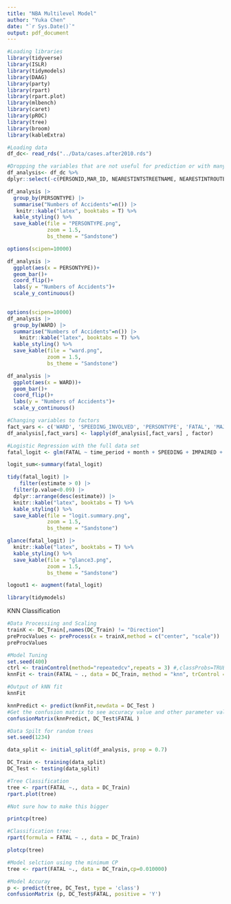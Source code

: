```yaml
---
title: "NBA Multilevel Model"
author: "Yuka Chen"
date: "`r Sys.Date()`"
output: pdf_document
---
```



```r
#Loading libraries
library(tidyverse)
library(ISLR)
library(tidymodels)
library(DAAG)
library(party)
library(rpart)
library(rpart.plot)
library(mlbench)
library(caret)
library(pROC)
library(tree)
library(broom)
library(kableExtra)

```


```r
#Loading data
df_dc<- read_rds("../Data/cases.after2010.rds")
```

```r
#Dropping the variables that are not useful for prediction or with many levels i.e Licence plate state, Vehicle type 
df_analysis<- df_dc %>%
dplyr::select(-c(PERSONID,MAR_ID, NEARESTINTSTREETNAME, NEARESTINTROUTEID, YCOORD, XCOORD, LONGITUDE,LATITUDE, ADDRESS, FROMDATE, REPORTDATE, X, Y, CCN,  MEASURE,OFFSET,VEHICLEID, date, time, year, CRIMEID, ROUTEID, INTAPPROACHDIRECTION, INVEHICLETYPE, LICENSEPLATESTATE  ))
```

```r
df_analysis |> 
  group_by(PERSONTYPE) |> 
  summarise("Numbers of Accidents"=n()) |> 
   knitr::kable("latex", booktabs = T) %>%
  kable_styling() %>%
  save_kable(file = "PERSONTYPE.png",
             zoom = 1.5,
             bs_theme = "Sandstone")
```



```r
options(scipen=10000)

df_analysis |> 
  ggplot(aes(x = PERSONTYPE))+
  geom_bar()+
  coord_flip()+
  labs(y = "Numbers of Accidents")+
  scale_y_continuous()
  
```

```r
options(scipen=10000)
df_analysis |> 
  group_by(WARD) |> 
  summarise("Numbers of Accidents"=n()) |> 
    knitr::kable("latex", booktabs = T) %>%
  kable_styling() %>%
  save_kable(file = "ward.png",
             zoom = 1.5,
             bs_theme = "Sandstone")
```


```r
df_analysis |> 
  ggplot(aes(x = WARD))+
  geom_bar()+
  coord_flip()+
  labs(y = "Numbers of Accidents")+
  scale_y_continuous()
```
```r
#Changing variables to factors
fact_vars <- c('WARD', 'SPEEDING_INVOLVED', 'PERSONTYPE', 'FATAL', 'MAJORINJURY', 'MINORINJURY', 'TICKETISSUED','SPEEDING','IMPAIRED', 'month', 'time_period')
df_analysis[,fact_vars] <- lapply(df_analysis[,fact_vars] , factor)
```


```r
#Logistic Regression with the full data set
fatal_logit <- glm(FATAL ~ time_period + month + SPEEDING + IMPAIRED + AGE+ TOTAL_VEHICLES + TOTAL_BICYCLES + TOTAL_PEDESTRIANS + MAR_SCORE + WARD + TOTAL_GOVERNMENT, data = df_analysis, family = "binomial")

logit_sum<-summary(fatal_logit)
```


```r

tidy(fatal_logit) |> 
    filter(estimate > 0) |>
  filter(p.value<0.09) |> 
  dplyr::arrange(desc(estimate)) |> 
  knitr::kable("latex", booktabs = T) %>%
  kable_styling() %>%
  save_kable(file = "logit.summary.png",
             zoom = 1.5,
             bs_theme = "Sandstone")
```


```r
glance(fatal_logit) |> 
  knitr::kable("latex", booktabs = T) %>%
  kable_styling() %>%
  save_kable(file = "glance3.png",
             zoom = 1.5,
             bs_theme = "Sandstone")

```


```r
logout1 <- augment(fatal_logit)
```

```r
library(tidymodels)

```


KNN Classification


```r
#Data Processiing and Scaling 
trainX <- DC_Train[,names(DC_Train) != "Direction"]
preProcValues <- preProcess(x = trainX,method = c("center", "scale"))
preProcValues
```

```r
#Model Tuning
set.seed(400)
ctrl <- trainControl(method="repeatedcv",repeats = 3) #,classProbs=TRUE,summaryFunction = twoClassSummary)
knnFit <- train(FATAL ~ ., data = DC_Train, method = "knn", trControl = ctrl, preProcess = c("center","scale"), tuneLength = 20)

#Output of kNN fit
knnFit
```

```r

knnPredict <- predict(knnFit,newdata = DC_Test )
#Get the confusion matrix to see accuracy value and other parameter values
confusionMatrix(knnPredict, DC_Test$FATAL )
```


```r
#Data Spilt for random trees 
set.seed(1234)

data_split <- initial_split(df_analysis, prop = 0.7)

DC_Train <- training(data_split)
DC_Test <- testing(data_split)

```

```r
#Tree Classification
tree <- rpart(FATAL ~., data = DC_Train)
rpart.plot(tree)

#Not sure how to make this bigger
```
```r
printcp(tree)

#Classification tree:
rpart(formula = FATAL ~ ., data = DC_Train)

plotcp(tree)

```

```r
#Model selction using the minimum CP 
tree <- rpart(FATAL ~., data = DC_Train,cp=0.010000)
```

```r
#Model Accuray 
p <- predict(tree, DC_Test, type = 'class')
confusionMatrix (p, DC_Test$FATAL, positive = 'Y')
```

